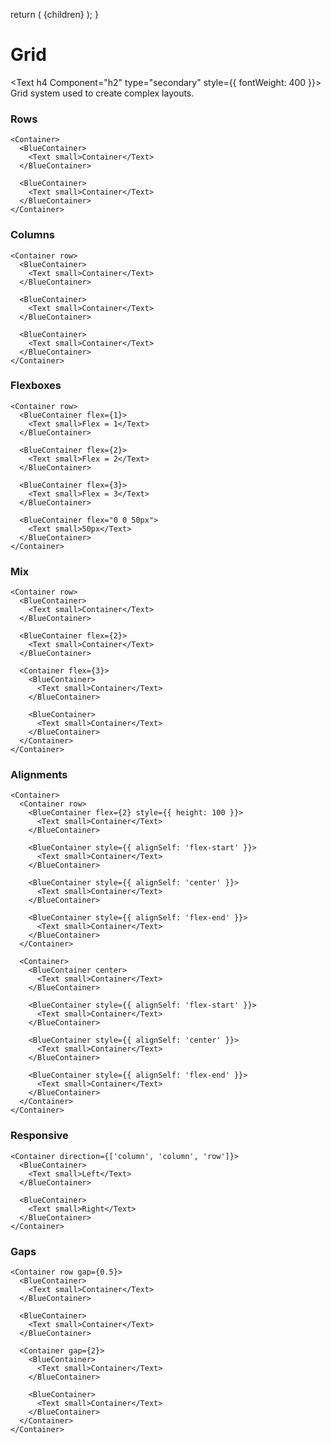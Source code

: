
  return (
    <DesignLayout>
      <DesignLayoutInner>{children}</DesignLayoutInner>
    </DesignLayout>
  );
}

# Grid

<Text h4 Component="h2" type="secondary" style={{ fontWeight: 400 }}>
  Grid system used to create complex layouts.
</Text>

<Spacer y={2} />

### Rows

```
<Container>
  <BlueContainer>
    <Text small>Container</Text>
  </BlueContainer>

  <BlueContainer>
    <Text small>Container</Text>
  </BlueContainer>
</Container>
```

<Spacer y={2} />

### Columns

```
<Container row>
  <BlueContainer>
    <Text small>Container</Text>
  </BlueContainer>

  <BlueContainer>
    <Text small>Container</Text>
  </BlueContainer>

  <BlueContainer>
    <Text small>Container</Text>
  </BlueContainer>
</Container>
```

<Spacer y={2} />

### Flexboxes

```
<Container row>
  <BlueContainer flex={1}>
    <Text small>Flex = 1</Text>
  </BlueContainer>

  <BlueContainer flex={2}>
    <Text small>Flex = 2</Text>
  </BlueContainer>

  <BlueContainer flex={3}>
    <Text small>Flex = 3</Text>
  </BlueContainer>

  <BlueContainer flex="0 0 50px">
    <Text small>50px</Text>
  </BlueContainer>
</Container>
```

<Spacer y={2} />

### Mix

```
<Container row>
  <BlueContainer>
    <Text small>Container</Text>
  </BlueContainer>

  <BlueContainer flex={2}>
    <Text small>Container</Text>
  </BlueContainer>

  <Container flex={3}>
    <BlueContainer>
      <Text small>Container</Text>
    </BlueContainer>

    <BlueContainer>
      <Text small>Container</Text>
    </BlueContainer>
  </Container>
</Container>
```

<Spacer y={2} />

### Alignments

```
<Container>
  <Container row>
    <BlueContainer flex={2} style={{ height: 100 }}>
      <Text small>Container</Text>
    </BlueContainer>

    <BlueContainer style={{ alignSelf: 'flex-start' }}>
      <Text small>Container</Text>
    </BlueContainer>

    <BlueContainer style={{ alignSelf: 'center' }}>
      <Text small>Container</Text>
    </BlueContainer>

    <BlueContainer style={{ alignSelf: 'flex-end' }}>
      <Text small>Container</Text>
    </BlueContainer>
  </Container>

  <Container>
    <BlueContainer center>
      <Text small>Container</Text>
    </BlueContainer>

    <BlueContainer style={{ alignSelf: 'flex-start' }}>
      <Text small>Container</Text>
    </BlueContainer>

    <BlueContainer style={{ alignSelf: 'center' }}>
      <Text small>Container</Text>
    </BlueContainer>

    <BlueContainer style={{ alignSelf: 'flex-end' }}>
      <Text small>Container</Text>
    </BlueContainer>
  </Container>
</Container>
```

<Spacer y={2} />

### Responsive

```
<Container direction={['column', 'column', 'row']}>
  <BlueContainer>
    <Text small>Left</Text>
  </BlueContainer>

  <BlueContainer>
    <Text small>Right</Text>
  </BlueContainer>
</Container>
```

<Spacer y={2} />

### Gaps

```
<Container row gap={0.5}>
  <BlueContainer>
    <Text small>Container</Text>
  </BlueContainer>

  <BlueContainer>
    <Text small>Container</Text>
  </BlueContainer>

  <Container gap={2}>
    <BlueContainer>
      <Text small>Container</Text>
    </BlueContainer>

    <BlueContainer>
      <Text small>Container</Text>
    </BlueContainer>
  </Container>
</Container>
```

<Spacer y={2} />
